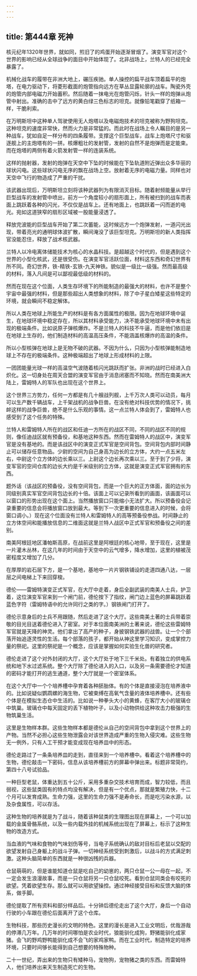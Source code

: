 ```yaml
---
---
---
```

title: 第444章 死神
---



核元纪年1320年世界，就如同，煎旧了的鸡蛋开始逐渐冒烟了。演变军官对这个世界的影响已经从全球战争的面目中开始体现了。北非战场上，兰特人的已经完全暴露了。

机械化战车的履带在非洲大地上，碾压疾驰。单人操控的扁平战车顶着扁平的炮塔，在电力驱动下，将菱形截面的炮管指向远方在草丛显露轮廓的战车。陶瓷外壳的炮管内部电磁力开始蓄积。然后随着一抹电光在炮管闪烁，针头一样的炮弹从炮管中射出。准确的击中了远方的黄白绿三色标志的坦克。就像铅笔戳穿了纸箱一样，干脆利索。

在万明斯坦中这种单人驾驶使用无人炮塔以及电磁炮技术的坦克被称为野狗坦克。这种坦克的速度非常快，然而火力是非常猛的。而此时在战场上令人瞩目的是另一种战车，犹如自足一样分布的四条履带。支撑这个巨型战车，战车上炮塔尺寸和驱逐舰上的主炮塔有的一拼。核爆粗壮的发射管，发射的自然不是炮弹而是定能束。而在炮塔的两侧有着火箭发射管一样的连装系统。

这样的抛射器，发射的炮弹在天空中下坠的时候能在下坠轨道附近弹出众多华丽的球状闪电。这些球状闪电无序的飘在战场上空。放射着无序的电磁力量。同样也对天空中飞行的物造成了严重的干扰。

该武器出现后，万明斯坦立刻将该种武器列为有限消灭目标。随着射频能量从举行巨型战车的发射管中喷出，前方一个角度较小的扇形面上，所有被扫到的战车而表面上跳跃着各种的闪光，不仅仅是战车上。还有地面上，也跳跃着一闪而逝的电光。宛如这道狭窄的扇形区域被一股能量浸透了。

释放完波能的巨型战车开始了第二次蓄能，这时候远方一个炮弹发射，一道闪光出现，带着亮光的通明球体波扩散，瞬间淹没了该巨型坦克。万明斯坦的新人类指挥官没能忍住，释放了战术核武器。

兰特人以冷电离体储能技术为核心的水晶科技。是超越这个时代的，但是遇到这个世界的小型化核武，还是很受伤。在演变军官活跃位面，材料这东西和奇幻世界有所不同。奇幻世界，铁-精铁-玄铁-九天神铁。貌似是一级比一级强。然而最高级的材料，落入凡间是可以鄙视最低级的材料的。

然而在现在这个位面，人类生存环境下的所能制造的最强大的材料，也许不是整个宇宙中最强的材料，但是那些超出人类想象的材料，除了中子星白矮星这些特定的环境，就会瞬间不稳定解体。

所以人类在地球上所能生产的材料是有各方面属性的极限。因为在地球环境中诞生，在地球环境中稳定存在，所以其材料承受能力，决不能承受地球环境中未有出现的极端条件。比如说原子弹核爆炸。不是兰特人的科技不牛逼，而是他们依旧是在地球上生存的，他们制造材料的高温高压条件，不能涵盖核爆炸的高温的条件。

所以小型核弹在地球上是无物不破的武器。不因为什么，只因为小型核弹能制造地球上不存在的极端条件。这种极端超出了地球上形成材料的上限。

一团团能量光球一样的高温空气波随着核闪光跳跃而扩张。非洲的战时已经进入白炽化。这一切身处在周天合盟的演变军官由于消息闭塞而不知晓。然而在南美洲大陆上，雷姆特人的军队也出现在这个世界上。

这个世界三方势力，任何一方都是有几十艘战列舰，上千万次人类可以动员，每月可以生产数千辆战车，上千架战机的战争巨兽。在没有绝对科技优势的情况下，挑衅这样的战争巨兽，绝不是什么乐观的事情。这一点兰特人体会到了，雷姆特人也感受到了这个任务的特殊。

兰特人和雷姆特人所在的战区和任迪一方所在的战区不同，不同的战区不同的规则，像任迪战区就有预备役，和基地这种东西。然而在雷姆特人的战区中，演变军官是没有基地的。而是该战区中的演变正式军官是空间背包。空间背包内部时间静止可以储存任意物品。少尉的空间为自己身高为边长的立方体，大约一点五米左右，中尉这个立方体的边长乘以三。上尉这个边长再次乘以三。至于到了少将，演变军官的空间仓库的边长大约是千米级别的立方体，这就是演变正式军官拥有的东西。

题外话（该战区的预备役，没有空间背包，而是一个巨大的正方体面，面的边长为同级别真实军官空间背包边长的十倍。该面上可以记录所看到的画面，该画面可以以窗口的形势出现在这个面上。当然播放窗口只能缩小无法扩大。所以预备役会记录重要的信息会将播放窗口放到最大。等到下一次更重要的信息进入的时候，会将窗口调小。）现在这个位面没有兰特人和雷姆特人的高等预备役参战。时间静止的立方体空间和能播放信息的二维面这就是兰特人战区中正式军官和预备役之间的差别。

南美阿根廷地区潘帕斯高原，在战前这里是阿根廷的核心地带，至于现在，这里是一片灌木丛林，在这几年的时间由于天空中的云气增多，降水增加，这里的植被茂密程度又增加了几分。

在厚厚的岩石层下方，是一个基地，基地中一片片钢铁铺设的走道四通八达，一层层之间电梯上下来回穿梭。

德伦——雷姆特演变正式军官，在大厅中走着，身后全副武装的南美人士兵，护卫着，这位演变军官来到一个闸门前，德伦按下了指纹，闸门边上蓝色的屏幕跳跃着蓝色字符（雷姆特语中的允许同行之类的字。）钢铁闸门打开了。

德伦示意身后的士兵不用跟随，然后走进了这个大厅。这些南美土著的士兵带着崇敬的目光目送着德伦进入了密室。对于本位面南美洲的土著来说，德伦这些雷姆特军官就是天降的神灵。他们拿出了高产的种子，身披钢铁武器的战兽。让一个个部落开始追逐灵性的生活。每个部落的孩子，都开始从神这里学习知识，变成掌控力量的祭祀。这里的祭祀是一个概念，应该是掌握如何实验生化兽的研究者。

德伦走进了这个对外封闭的大厅，这个大厅处于地下三千米处。有着独立的供电系统和地下水过滤系统。整个大厅除了德伦进入的入口，以及另一条需要德伦才知道的密码才能打开的逃生通道，整个大厅就是一个密室体系。

在这个大厅中一个个培养槽中孕育着各种胚胎体。有的个体是直接浸泡在培养液中的。比如说疑似鹦鹉螺的海生物，它被束缚在高氧气含量的液体培养槽中。还有些个体是在模拟生态仓中生活的。比如说一种拳头大小的黄蜂，在客厅大小的玻璃仓中筑巢。玻璃仓中每天固定的丢下植物叶子，以及小动物供给这种攻击力极强的生物筑巢生活。

这里是生物样本群。这些生物样本都是德伦从自己的空间背包中拿到这个世界上的产物。当然不必担心这些生物泄露会对该世界造成严重的生物入侵灾难。这些生物无一例外，只有人工干预才能变成现在培养皿中的形态。

德伦走路过了一条条培养皿的走到，直径来到一个培养槽中。看着这个培养槽中的生物，德伦敲击一下密码，信息从该培养槽前方的屏幕中弹出来。标题非常简约，第四十八号试验品。

一种巨型老鼠，体重达到五十公斤，采用多重杂交技术培育而成，智力较低，而且弱视，这些鼠类固有的特点均没有解决，但是有一个优点，那就是繁殖力快，十二个月可以发育成熟。生命力强，这里的生命力强不是寿命长，而是吃污染水源，以及杂食属性，可以存活。

这种生物的培养就是为了战斗，随着该种鼠类的生理图出现在屏幕上，一个可以加载的金属骨骼系统，以及一些内载外挂的机械系统出现在了屏幕上，标示了这种生物的改造方式。

当血液的气味和食物的气味划伤等号，当电子系统确认的敌对目标后老鼠以交配的欲望发射自己身躯上的战斗子弹。一切神经系统受到刺激后，以战斗的方式满足刺激。这种头脑简单的东西就是一种很凶残的兵器。

仓鼠萌萌的，但是谁能知道仓鼠是吃自己的幼崽的，两只仓鼠一公一母在一起，不一定会发生浪漫故事，而是一只仓鼠将另一只仓鼠咬死。看到仓鼠同类会有咬死的欲望。凭着欲望生存。那么就可以用欲望操控。通过神经接受目标和反馈大脑的体系，做手脚。

德伦提取了所有资料和部分样品后。十分钟后德伦走出了这个大厅，身后一个自动行驶的小车跟在德伦后面离开了这个仓库。

生物科技，那些历史漫长的文明的特色。这里的漫长是进入工业文明后，优哉游哉的停滞几万年。几万年的时间哪怕是农业时代，狼能驯化成狗，野猪能驯化成家猪。会飞的野鸡野鸭能驯化成不会飞的家鸡家鸭。而在工业时代，制造特定的培养环境，只要时间够长能得到自己想要的特殊物种。

二十一世纪，弄出来的生物只有矮种马，宠物狗，宠物猪之类的东西。而雷姆特人，他们培养出来天生制造死亡的生物。